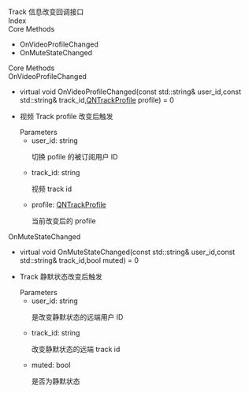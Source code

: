 <link rel="stylesheet" type="text/css" href="https://docs.qnsdk.com/styles/doc-v4-api.css" />
<div class="rtc-doc rtc-doc-page" id="rtc-doc">
<section class="rtc-doc-panel rtc-doc-describe rtc-doc-note">
                Track 信息改变回调接口</section>
            <div class="rtc-doc-page-wrap">Index</div>
<section class="rtc-doc-panel">
        <div class="rtc-doc-page-title">Core Methods</div>
        <ul class="rtc-doc-catalogue">
                <li><a onClick='document.location.replace(`${document.location.protocol}//${document.location.host}${document.location.pathname}${document.location.search}#OnVideoProfileChanged`)'>OnVideoProfileChanged</a></li>
                <li><a onClick='document.location.replace(`${document.location.protocol}//${document.location.host}${document.location.pathname}${document.location.search}#OnMuteStateChanged`)'>OnMuteStateChanged</a></li>
        </ul>
</section>
<div class="rtc-doc-page-wrap">Core Methods</div>
<section class="rtc-doc-panel">
<div class="rtc-doc-page-title rtc-doc-antor" id="OnVideoProfileChanged">OnVideoProfileChanged</div>
<ul class="rtc-doc-page-container">
        <li class="rtc-doc-sign-signature">virtual void OnVideoProfileChanged(const std::string& user_id,const std::string& track_id,<a href='11293/QNTrackProfile-Linux'>QNTrackProfile</a> profile) = 0</li>
    </li>
<li class="rtc-doc-page-description">
    <div class="rtc-doc-desc-wrap">
        <p>视频 Track profile 改变后触发</p>
    </div>
<div class="rtc-doc-parameters-title">Parameters</div>
<ul class="rtc-doc-parameters">
    <li>
        <div>
            user_id: string
        </div>
                <p>切换 pofile 的被订阅用户 ID</p>
    </li>
    <li>
        <div>
            track_id: string
        </div>
                <p>视频 track id</p>
    </li>
    <li>
        <div>
            profile: <a href='11293/QNTrackProfile-Linux'>QNTrackProfile</a>
        </div>
                <p>当前改变后的 profile</p>
    </li>
</ul>
</li>
</ul>
</section>
<section class="rtc-doc-panel">
<div class="rtc-doc-page-title rtc-doc-antor" id="OnMuteStateChanged">OnMuteStateChanged</div>
<ul class="rtc-doc-page-container">
        <li class="rtc-doc-sign-signature">virtual void OnMuteStateChanged(const std::string& user_id,const std::string& track_id,bool muted) = 0</li>
    </li>
<li class="rtc-doc-page-description">
    <div class="rtc-doc-desc-wrap">
        <p>Track 静默状态改变后触发</p>
    </div>
<div class="rtc-doc-parameters-title">Parameters</div>
<ul class="rtc-doc-parameters">
    <li>
        <div>
            user_id: string
        </div>
                <p>是改变静默状态的远端用户 ID</p>
    </li>
    <li>
        <div>
            track_id: string
        </div>
                <p>改变静默状态的远端 track id</p>
    </li>
    <li>
        <div>
            muted: bool
        </div>
                <p>是否为静默状态</p>
    </li>
</ul>
</li>
</ul>
</section>
</div>


